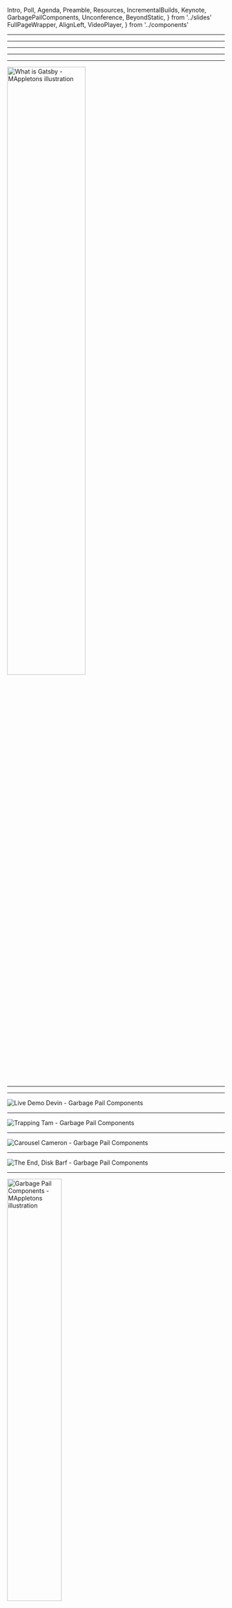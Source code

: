  Intro,
  Poll,
  Agenda,
  Preamble,
  Resources,
  IncrementalBuilds,
  Keynote,
  GarbagePailComponents,
  Unconference,
  BeyondStatic,
} from '../slides'
  FullPageWrapper,
  AlignLeft,
  VideoPlayer,
} from '../components'


<Intro />

---

<Preamble />

---

<Poll />

---

<Agenda />

---

<Keynote />

---

<img
  src="./what-is-gatsby.jpg"
  alt="What is Gatsby - MAppletons illustration"
  width="60%"
/>

---

<GarbagePailComponents />

---

<img
  src="./live-demo-devin.jpg"
  alt="Live Demo Devin - Garbage Pail Components"
/>

---

<img
  src="./trapping-tam.jpg"
  alt="Trapping Tam - Garbage Pail Components"
/>

---

<img
  src="./carousel-cameron.jpg"
  alt="Carousel Cameron - Garbage Pail Components"
/>

---

<img
  src="./disk-barf-the-end.jpg"
  alt="The End, Disk Barf - Garbage Pail Components"
/>

---

<img
  src="./garbage-pail-components.jpg"
  alt="Garbage Pail Components - MAppletons illustration"
  width="50%"
/>

---

<Unconference />

---

<BeyondStatic />

---

<img
  src="./dynamic-gatsby.jpg"
  alt="Gatsby Beyond Static - MAppletons illustration"
  width="50%"
/>

---

<IncrementalBuilds />
{/* <VideoPlayer /> */}

---

<FullPageWrapper>
  <h1>content here</h1>
</FullPageWrapper>

---

<img
  src="./gatsby-days-hero.jpg"
  alt="Gatsby Days Hero - MAppletons illustration"
/>

---

<Resources />
